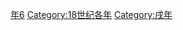 {{Catnav|頁面分類|历史|歷史時代|年|18世纪各年}}
{{Commons category|1706}}

[[Category:1700年代|年6]]
[[Category:18世纪各年|Category:18世纪各年]]
[[Category:戌年|Category:戌年]]